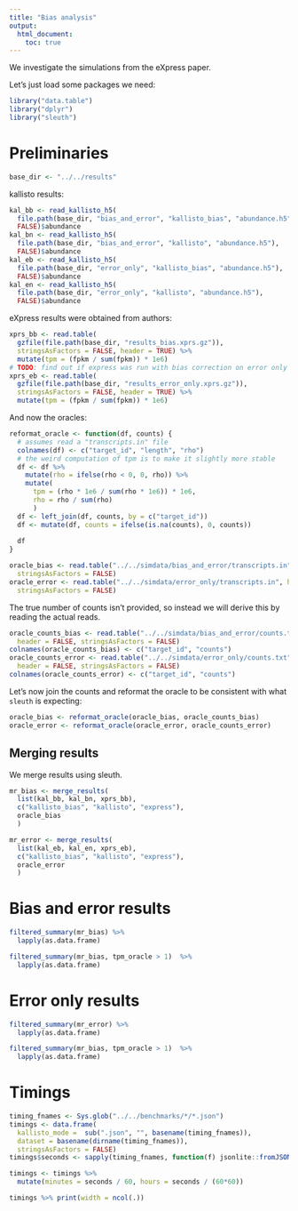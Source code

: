 ```yaml
---
title: "Bias analysis"
output:
  html_document:
    toc: true
---
```


We investigate the simulations from the eXpress paper.

Let's just load some packages we need:

```r
library("data.table")
library("dplyr")
library("sleuth")
```

# Preliminaries

```r
base_dir <- "../../results"
```

kallisto results:

```r
kal_bb <- read_kallisto_h5(
  file.path(base_dir, "bias_and_error", "kallisto_bias", "abundance.h5"),
  FALSE)$abundance
kal_bn <- read_kallisto_h5(
  file.path(base_dir, "bias_and_error", "kallisto", "abundance.h5"),
  FALSE)$abundance
kal_eb <- read_kallisto_h5(
  file.path(base_dir, "error_only", "kallisto_bias", "abundance.h5"),
  FALSE)$abundance
kal_en <- read_kallisto_h5(
  file.path(base_dir, "error_only", "kallisto", "abundance.h5"),
  FALSE)$abundance
```

eXpress results were obtained from authors:

```r
xprs_bb <- read.table(
  gzfile(file.path(base_dir, "results_bias.xprs.gz")),
  stringsAsFactors = FALSE, header = TRUE) %>%
  mutate(tpm = (fpkm / sum(fpkm)) * 1e6)
# TODO: find out if express was run with bias correction on error only data
xprs_eb <- read.table(
  gzfile(file.path(base_dir, "results_error_only.xprs.gz")),
  stringsAsFactors = FALSE, header = TRUE) %>%
  mutate(tpm = (fpkm / sum(fpkm)) * 1e6)  
```

And now the oracles:

```r
reformat_oracle <- function(df, counts) {
  # assumes read a "transcripts.in" file
  colnames(df) <- c("target_id", "length", "rho")
  # the weird computation of tpm is to make it slightly more stable
  df <- df %>%
    mutate(rho = ifelse(rho < 0, 0, rho)) %>%
    mutate(
      tpm = (rho * 1e6 / sum(rho * 1e6)) * 1e6,
      rho = rho / sum(rho)
      )
  df <- left_join(df, counts, by = c("target_id"))
  df <- mutate(df, counts = ifelse(is.na(counts), 0, counts))
  
  df
}
```

```r
oracle_bias <- read.table("../../simdata/bias_and_error/transcripts.in", header = TRUE,
  stringsAsFactors = FALSE)
oracle_error <- read.table("../../simdata/error_only/transcripts.in", header = TRUE,
  stringsAsFactors = FALSE)
```

The true number of counts isn't provided, so instead we will derive this by reading the actual reads.

```r
oracle_counts_bias <- read.table("../../simdata/bias_and_error/counts.txt",
  header = FALSE, stringsAsFactors = FALSE)
colnames(oracle_counts_bias) <- c("target_id", "counts")
oracle_counts_error <- read.table("../../simdata/error_only/counts.txt",
  header = FALSE, stringsAsFactors = FALSE)
colnames(oracle_counts_error) <- c("target_id", "counts")
```

Let's now join the counts and reformat the oracle to be consistent with what `sleuth` is expecting:

```r
oracle_bias <- reformat_oracle(oracle_bias, oracle_counts_bias)
oracle_error <- reformat_oracle(oracle_error, oracle_counts_error)
```

## Merging results

We merge results using sleuth.

```r
mr_bias <- merge_results(
  list(kal_bb, kal_bn, xprs_bb),
  c("kallisto_bias", "kallisto", "express"),
  oracle_bias
  )
```

```r
mr_error <- merge_results(
  list(kal_eb, kal_en, xprs_eb),
  c("kallisto_bias", "kallisto", "express"),
  oracle_error
  )
```

# Bias and error results

```r
filtered_summary(mr_bias) %>%
  lapply(as.data.frame)
```

```r
filtered_summary(mr_bias, tpm_oracle > 1)  %>%
  lapply(as.data.frame)
```

# Error only results

```r
filtered_summary(mr_error) %>%
  lapply(as.data.frame)
```

```r
filtered_summary(mr_bias, tpm_oracle > 1)  %>%
  lapply(as.data.frame)
```

# Timings

```r
timing_fnames <- Sys.glob("../../benchmarks/*/*.json")
timings <- data.frame(
  kallisto_mode =  sub(".json", "", basename(timing_fnames)),
  dataset = basename(dirname(timing_fnames)),
  stringsAsFactors = FALSE)
timings$seconds <- sapply(timing_fnames, function(f) jsonlite::fromJSON(f)$wall_clock_time$s)
```

```r
timings <- timings %>%
  mutate(minutes = seconds / 60, hours = seconds / (60*60))
```

```r
timings %>% print(width = ncol(.))
```